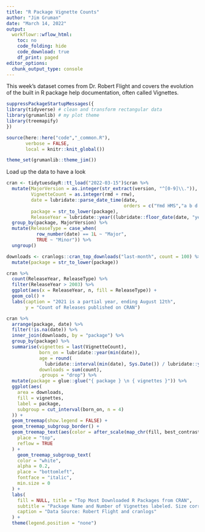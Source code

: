 ```yaml
---
title: "R Package Vignette Counts"
author: "Jim Gruman"
date: "March 14, 2022"
output:
  workflowr::wflow_html:
    toc: no
    code_folding: hide
    code_download: true
    df_print: paged
editor_options:
  chunk_output_type: console
---
```


This week's dataset comes from Dr. Robert Flight and covers the evolution of the built in R package help documentation, often called Vignettes.

```r

suppressPackageStartupMessages({
library(tidyverse) # clean and transform rectangular data
library(grumanlib) # my plot theme
library(treemapify)
})

source(here::here("code","_common.R"),
       verbose = FALSE,
       local = knitr::knit_global())

theme_set(grumanlib::theme_jim())

```

Load up the data to have a look

```r
cran <- tidytuesdayR::tt_load("2022-03-15")$cran %>% 
  mutate(MajorVersion = as.integer(str_extract(version, "^[0-9]\\.")),
         VignetteCount = as.integer(rmd + rnw),
         date = lubridate::parse_date_time(date,
                                           orders = c("Ymd HMS","a b d HMS Y")),
         package = str_to_lower(package),
         ReleaseYear = lubridate::year((lubridate::floor_date(date, "year")))) %>% 
  group_by(package, MajorVersion) %>% 
  mutate(ReleaseType = case_when(
           row_number(date) == 1L ~ "Major",
           TRUE ~ "Minor")) %>% 
  ungroup() 

downloads <- cranlogs::cran_top_downloads("last-month", count = 100) %>%
  mutate(package = str_to_lower(package))

```

```r
cran %>% 
  count(ReleaseYear, ReleaseType) %>% 
  filter(ReleaseYear > 2003) %>% 
  ggplot(aes(x = ReleaseYear, n, fill = ReleaseType)) +
  geom_col() +
  labs(caption = "2021 is a partial year, ending August 12th",
       y = "Count of Releases published on CRAN")

```

```r

cran %>% 
  arrange(package, date) %>% 
  filter(!is.na(date)) %>% 
  inner_join(downloads, by = "package") %>% 
  group_by(package) %>% 
  summarise(vignettes = last(VignetteCount),
            born_on = lubridate::year(min(date)),
            age = round(
              lubridate::interval(min(date), Sys.Date()) / lubridate::years(1), 1),
            downloads = sum(count),
            .groups = "drop") %>% 
  mutate(package = glue::glue("{ package } \n { vignettes }")) %>% 
  ggplot(aes(
    area = downloads,
    fill = vignettes,
    label = package,
    subgroup = cut_interval(born_on, n = 4)
  )) +
  geom_treemap(show.legend = FALSE) +
  geom_treemap_subgroup_border() +
  geom_treemap_text(aes(color = after_scale(map_chr(fill, best_contrast))),
    place = "top",
    reflow = TRUE
  ) +
    geom_treemap_subgroup_text(
    color = "white",
    alpha = 0.2,
    place = "bottomleft",
    fontface = "italic",
    min.size = 0
  ) +
  labs(
    fill = NULL, title = "Top Most Downloaded R Packages from CRAN",
    subtitle = "Package Name and Number of Vignettes labeled. Size corresponds to the Total Number of Downloads. Grouped by First Release Years.",
    caption = "Data Source: Robert Flight and cranlogs"
  ) +
  theme(legend.position = "none")

```




